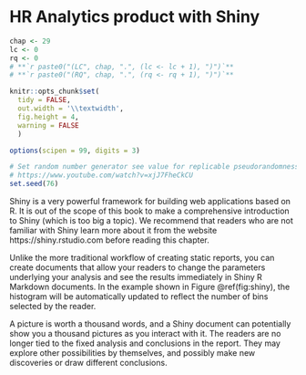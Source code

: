 # HR Analytics product with Shiny {#data-science-product}

```r
chap <- 29
lc <- 0
rq <- 0
# **`r paste0("(LC", chap, ".", (lc <- lc + 1), ")")`**
# **`r paste0("(RQ", chap, ".", (rq <- rq + 1), ")")`**

knitr::opts_chunk$set(
  tidy = FALSE, 
  out.width = '\\textwidth', 
  fig.height = 4,
  warning = FALSE
  )

options(scipen = 99, digits = 3)

# Set random number generator see value for replicable pseudorandomness. Why 76?
# https://www.youtube.com/watch?v=xjJ7FheCkCU
set.seed(76)
```


Shiny is a very powerful framework for building web applications based on R. It is out of the scope of this book to make a comprehensive introduction to Shiny (which is too big a topic). We recommend that readers who are not familiar with Shiny learn more about it from the website https://shiny.rstudio.com before reading this chapter.

Unlike the more traditional workflow of creating static reports, you can create documents that allow your readers to change the parameters underlying your analysis and see the results immediately in Shiny R Markdown documents. In the example shown in Figure @ref(fig:shiny), the histogram will be automatically updated to reflect the number of bins selected by the reader.

A picture is worth a thousand words, and a Shiny document can potentially show you a thousand pictures as you interact with it. The readers are no longer tied to the fixed analysis and conclusions in the report. They may explore other possibilities by themselves, and possibly make new discoveries or draw different conclusions.
